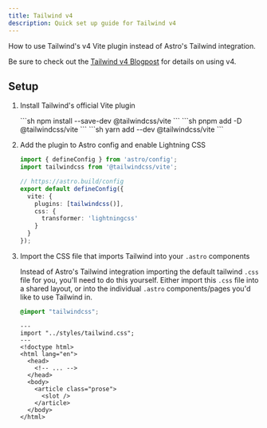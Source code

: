 ```yaml
---
title: Tailwind v4
description: Quick set up guide for Tailwind v4
---
```


How to use Tailwind's v4 Vite plugin instead of Astro's Tailwind integration.

Be sure to check out the [Tailwind v4 Blogpost](https://tailwindcss.com/blog/tailwindcss-v4-alpha) for details on using v4.

## Setup
<Steps>

1. Install Tailwind's official Vite plugin

    <Tabs>
        <TabItem label="npm">
            ```sh
            npm install --save-dev @tailwindcss/vite
            ```
        </TabItem>
        <TabItem label="pnpm">
            ```sh
            pnpm add -D @tailwindcss/vite
            ```
        </TabItem>
        <TabItem label="yarn">
            ```sh
            yarn add --dev @tailwindcss/vite
            ```
        </TabItem>
    </Tabs>

2. Add the plugin to Astro config and enable Lightning CSS

    ```ts title="astro.config.mjs" {tailwindcss()} ins={2} ins={7-10}
    import { defineConfig } from 'astro/config';
    import tailwindcss from '@tailwindcss/vite';

    // https://astro.build/config
    export default defineConfig({
      vite: {
        plugins: [tailwindcss()],
        css: {
          transformer: 'lightningcss'
        }
      }
    });
    ```

3. Import the CSS file that imports Tailwind into your `.astro` components

    Instead of Astro's Tailwind integration importing the default tailwind `.css` file for you, you'll need to do this yourself. Either import this `.css` file into a shared layout, or into the individual `.astro` components/pages you'd like to use Tailwind in.

    ```css title="src/styles/tailwind.css"
    @import "tailwindcss";
    ```

    ```astro title="src/layouts/Layout.astro" ins={2} "class="prose""
    ---
    import "../styles/tailwind.css";
    ---
    <!doctype html>
    <html lang="en">
      <head>
        <!-- ... -->
      </head>
      <body>
        <article class="prose">
          <slot />
        </article>
      </body>
    </html>
    ```

</Steps>
